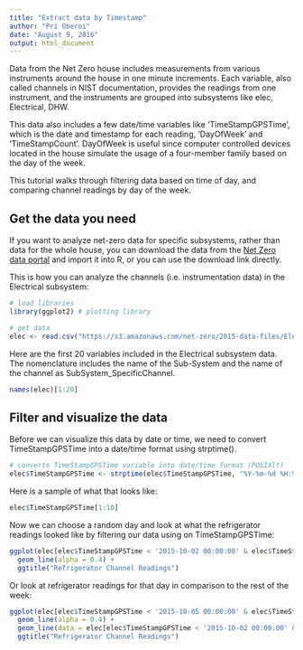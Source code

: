 ```yaml
---
title: "Extract data by Timestamp"
author: "Pri Oberoi"
date: "August 9, 2016"
output: html_document
---
```


Data from the Net Zero house includes measurements from various instruments around the house in one minute increments. Each variable, also called channels in  NIST documentation, provides the readings from one instrument, and the instruments are grouped into subsystems like elec, Electrical, DHW.

This data also includes a few date/time variables like 'TimeStampGPSTime', which is the date and timestamp for each reading, 'DayOfWeek' and 'TimeStampCount'. DayOfWeek is useful since computer controlled devices located in the house simulate the usage of a four-member family based on the day of the week.

This tutorial walks through filtering data based on time of day, and comparing channel readings by day of the week.

## Get the data you need

If you want to analyze net-zero data for specific subsystems, rather than data for the whole house, you can download the data from the [Net Zero data portal](http://commercedataservice.github.io/NZERTF/) and import it into R, or you can use the download link directly.

This is how you can analyze the channels (i.e. instrumentation data) in the Electrical subsystem:

```r
# load libraries
library(ggplot2) # plotting library

# get data
elec <- read.csv("https://s3.amazonaws.com/net-zero/2015-data-files/ElecEnergy.csv", header=TRUE, na.strings=c("NA", "NULL", "", " "))

```

Here are the first 20 variables included in the Electrical subsystem data. The nomenclature includes the name of the Sub-System and the name of the channel as SubSystem_SpecificChannel.
```r
names(elec)[1:20]
```

## Filter and visualize the data

Before we can visualize this data by date or time, we need to convert TimeStampGPSTime into a date/time format using strptime().
```r
# converts TimeStampGPSTime variable into date/time format (POSIXlt)
elec$TimeStampGPSTime <- strptime(elec$TimeStampGPSTime, "%Y-%m-%d %H:%M:%S")
```
Here is a sample of what that looks like:
```r
elec$TimeStampGPSTime[1:10]
```
Now we can choose a random day and look at what the refrigerator readings looked like by filtering our data using on TimeStampGPSTime:
```r
ggplot(elec[elec$TimeStampGPSTime < '2015-10-02 00:00:00' & elec$TimeStampGPSTime > '2015-10-01 00:00:00',], aes(x = TimeStampGPSTime, y = ElecEnergy_RPBA8Refrigerator)) +
  geom_line(alpha = 0.4) +
  ggtitle("Refrigerator Channel Readings")
```
Or look at refrigerator readings for that day in comparison to the rest of the week:
```r
ggplot(elec[elec$TimeStampGPSTime < '2015-10-05 00:00:00' & elec$TimeStampGPSTime > '2015-09-28 00:00:00',], aes(x = TimeStampGPSTime, y = ElecEnergy_RPBA8Refrigerator)) +
  geom_line(alpha = 0.4) +
  geom_line(data = elec[elec$TimeStampGPSTime < '2015-10-02 00:00:00' & elec$TimeStampGPSTime > '2015-10-01 00:00:00',], alpha = 0.4, color = "blue") +
  ggtitle("Refrigerator Channel Readings")
```

